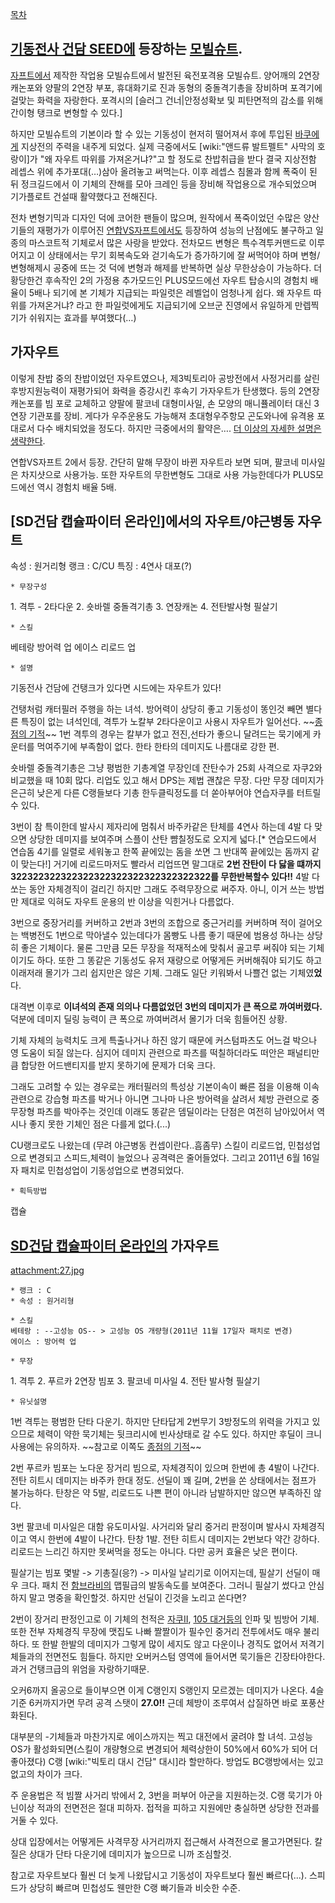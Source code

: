[[목차]]

== [[기동전사 건담 SEED]]에 등장하는 [[모빌슈트]]. ==

[[자프트]]에서 제작한 작업용 모빌슈트에서 발전된 육전포격용 모빌슈트. 양어깨의 2연장 캐논포와 양팔의 2연장 부포, 휴대화기로 진과 동형의 중돌격기총을 장비하며 포격기에 걸맞는 화력을 자랑한다. 포격시의 [슬러그 건너|안정성확보 및 피탄면적의 감소를 위해 간이형 탱크로 변형할 수 있다.]

하지만 모빌슈트의 기본이라 할 수 있는 기동성이 현저히 떨어져서 후에 투입된 [[바쿠]]에게 지상전의 주력을 내주게 되었다. 실제 극중에서도 [wiki:"앤드류 발트펠트" 사막의 호랑이]가 "왜 자우트 따위를 가져온거냐?"고 할 정도로 찬밥취급을 받다 결국 지상전함 레셉스 위에 추가포대(…)삼아 올려놓고 써먹는다. 이후 레셉스 침몰과 함께 폭죽이 된 뒤 정크길드에서 이 기체의 잔해를 모아 크레인 등을 장비해 작업용으로 개수되었으며 기가플로트 건설때 활약했다고 전해진다.

전차 변형기믹과 디자인 덕에 코어한 팬들이 많으며, 원작에서 폭죽이었던 수많은 양산기들의 재평가가 이루어진 [[연합VS자프트]]에서도 등장하여 성능의 난점에도 불구하고 일종의 마스코트적 기체로서 많은 사랑을 받았다. 전차모드 변형은 특수격투커맨드로 이루어지고 이 상태에서는 무기 회복속도와 걷기속도가 증가하기에 잘 써먹어야 하며 변형/변형해제시 공중에 뜨는 것 덕에 변형과 해제를 반복하면 실상 무한상승이 가능하다.
더 황당한건 후속작인 2의 가정용 추가모드인 PLUS모드에선 자우트 탑승시의 경험치 배율이 5배나 되기에 본 기체가 지급되는 파일럿은 레벨업이 엄청나게 쉽다. 왜 자우트 따위를 가져온거냐? 라고 한 파일럿에게도 지급되기에 오브군 진영에서 유일하게 만렙찍기가 쉬워지는 효과를 부여했다(…)

== 가자우트 ==
이렇게 찬밥 중의 찬밥이었던 자우트였으나, 제3빅토리아 공방전에서 사정거리를 살린 후방지원능력이 재평가되어 화력을 증강시킨 후속기 가자우트가 탄생했다. 등의 2연장 캐논포를 빔 포로 교체하고 양팔에 팔코네 대형미사일, 손 모양의 매니퓰레이터 대신 3연장 기관포를 장비. 게다가 우주운용도 가능해져 초대형우주항모 곤도와나에 유격용 포대로서 다수 배치되었을 정도다. 하지만 극중에서의 활약은…. [[더 이상의 자세한 설명은 생략한다]].

연합VS자프트 2에서 등장. 간단히 말해 무장이 바뀐 자우트라 보면 되며, 팔코네 미사일은 차지샷으로 사용가능. 또한 자우트의 무한변형도 그대로 사용 가능한데다가 PLUS모드에선 역시 경험치 배율 5배.

== [SD건담 캡슐파이터 온라인]에서의 자우트/야근병동 자우트 ==
속성 : 원거리형
랭크 : C/CU
특징 : 4연사 대포(?)

 * 무장구성 
1. 격투 - 2타다운
2. 숏바렐 중돌격기총
3. 연장캐논
4. 전탄발사형 필살기

 * 스킬
베테랑 방어력 업
에이스 리로드 업

 * 설명
기동전사 건담에 건탱크가 있다면 시드에는 자우트가 있다! 

건탱처럼 캐터필러 주행을 하는 녀석. 방어력이 상당히 좋고 기동성이 똥인것 빼면 별다른 특징이 없는 녀석인데, 격투가 노칼부 2타다운이고 사용시 자우트가 일어선다. ~~[[종점의 기적]]~~
1번 격투의 경우는 칼부가 없고 전진,선타가 좋으니 달려드는 묵기에게 카운터를 먹여주기에 부족함이 없다. 한타 한타의 데미지도 나름대로 강한 편.

숏바렐 중돌격기총은 그냥 평범한 기총계열 무장인데 잔탄수가 25회 사격으로 자쿠2와 비교했을 때 10회 많다. 리업도 있고 해서 DPS는 제법 괜찮은 무장. 다만 무장 데미지가 은근히 낮은게 다른 C랭들보다 기총 한두클릭정도를 더 쏟아부어야 연습자쿠를 터트릴수 있다.

3번이 참 특이한데 발사시 제자리에 멈춰서 바주카같은 탄체를 4연사 하는데 4발 다 맞으면 상당한 데미지를 보여주며 스플이 산탄 뺨칠정도로 오지게 넓다.[* 연습모드에서 연습돔 4기를 일렬로 세워놓고 한쪽 끝에있는 돔을 쏘면 그 반대쪽 끝에있는 돔까지 같이 맞는다!] 거기에 리로드마저도 빨라서 리업뜨면 말그대로 '''2번 잔탄이 다 닳을 떄까지 322322322322322322322322322322322322를 무한반복할수 있다!!''' 4발 다 쏘는 동안 자체경직이 걸리긴 하지만 그래도 주력무장으로 써주자. 아니, 이거 쓰는 방법만 제대로 익혀도 자우트 운용의 반 이상을 익힌거나 다름없다.

3번으로 중장거리를 커버하고 2번과 3번의 조합으로 중근거리를 커버하며 적이 걸어오는 백병전도 1번으로 막아낼수 있는데다가 몸빵도 나름 좋기 때문에 범용성 하나는 상당히 좋은 기체이다. 물론 그만큼 모든 무장을 적재적소에 맞춰서 골고루 써줘야 되는 기체이기도 하다. 또한 그 똥같은 기동성도 유저 재량으로 어떻게든 커버해줘야 되기도 하고 이래저래 몰기가 그리 쉽지만은 않은 기체. 그래도 일단 키워봐서 나쁠건 없는 기체였'''었'''다.


대격변 이후로 '''이녀석의 존재 의의나 다름없었던 3번의 데미지가 큰 폭으로 까여버렸다.''' 덕분에 데미지 딜링 능력이 큰 폭으로 까여버려서 몰기가 더욱 힘들어진 상황.

기체 자체의 능력치도 크게 특출나거나 하진 않기 때문에 커스텀파츠도 어느걸 박으나 영 도움이 되질 않는다. 심지어 데미지 관련으로 파츠를 떡칠하더라도 떠안은 패널티만큼 합당한 어드밴티지를 받지 못하기에 문제가 더욱 크다.

그래도 고려할 수 있는 경우로는 캐터필러의 특성상 기본이속이 빠른 점을 이용해 이속관련으로 강습형 파츠를 박거나 아니면 그나마 나은 방어력을 살려서 체방 관련으로 중무장형 파츠를 박아주는 것인데 이래도 똥같은 뎀딜이라는 단점은 여전히 남아있어서 역시나 좋지 못한 기체인 점은 다를게 없다.(...)

CU랭크로도 나왔는데 (무려 야근병동 컨셉이란다..흠좀무) 스킬이 리로드업, 민첩성업 으로 변경되고 스피드,체력이 늘었으나 공격력은 줄어들었다. 그리고 2011년 6월 16일자 패치로 민첩성업이 기동성업으로 변경되었다.

 * 획득방법

캡슐

== [[SD건담 캡슐파이터 온라인]]의 가자우트 ==
attachment:27.jpg 

 * 랭크 : C
 * 속성 : 원거리형 

 * 스킬 
 베테랑 : --고성능 OS-- > 고성능 OS 개량형(2011년 11월 17일자 패치로 변경)
 에이스 : 방어력 업 

 * 무장 
1. 격투 
2. 푸르카 2연장 빔포 
3. 팔코네 미사일 
4. 전탄 발사형 필살기 

 * 유닛설명 
1번 격투는 평범한 단타 다운기. 하지만 단타답게 2번무기 3방정도의 위력을 가지고 있으므로 체력이 약한 묵기체는 뒷크리시에 빈사상태로 갈 수도 있다. 하지만 후딜이 크니 사용에는 유의하자. ~~참고로 이쪽도 [[종점의 기적]]~~

2번 푸르카 빔포는 노다운 장거리 빔으로, 자체경직이 있으며 한번에 총 4발이 나간다. 전탄 히트시 데미지는 바주카 한대 정도. 선딜이 꽤 길며, 2번을 쏜 상태에서는 점프가 불가능하다. 탄창은 약 5발, 리로드도 나쁜 편이 아니라 남발하지만 않으면 부족하진 않다.

3번 팔코네 미사일은 대함 유도미사일. 사거리와 달리 중거리 판정이며 발사시 자체경직이고 역시 한번에 4발이 나간다. 탄창 1발. 전탄 히트시 데미지는 2번보다 약간 강하다. 리로드는 느리긴 하지만 못써먹을 정도는 아니다. 다만 공커 효율은 낮은 편이다.

필살기는 빔포 몇발 -> 기총질(응?) -> 미사일 날리기로 이어지는데, 필살기 선딜이 매우 크다. 패치 전 [[함브라비]]의 맵필급의 발동속도를 보여준다. 그러니 필살기 썼다고 안심하지 말고 명중을 확인할것. 하지만 선딜이 긴것을 노리고 쏜다면?

2번이 장거리 판정인고로 이 기체의 천적은 [[자쿠II]], [[105 대거]]등의 인파 및 빔방어 기체. 또한 전부 자체경직 무장에 맷집도 나빠 짤짤이가 필수인 중거리 전투에서도 매우 불리하다. 또 한발 한발의 데미지가 그렇게 많이 세지도 않고 다운이나 경직도 없어서 저격기체들과의 전면전도 힘들다. 
하지만 오버커스텀 영역에 들어서면 묵기들은 긴장타야한다. 과거 건탱크급의 위엄을 자랑하기때문.

오커6까지 올공으로 들이부으면 이게 C랭인지 S랭인지 모르겠는 데미지가 나온다. 4슬기준 6커까지가면 무려 공격 스탯이 '''27.0!!''' 근데 체방이 조루여서 삽질하면 바로 포풍산화된다.

대부분의 -기체들과 마찬가지로 에이스까지는 찍고 대전에서 굴려야 할 녀석. 고성능 OS가 활성화되면(스킬이 개량형으로 변경되어 체력상한이 50%에서 60%가 되어 더 좋아졌다) C랭 [wiki:"빅토리 대시 건담" 대시]라 할만하다. 방업도 BC랭방에서는 있고 없고의 차이가 크다.

주 운용법은 적 빔짤 사거리 밖에서 2, 3번을 퍼부어 아군을 지원하는것. C랭 묵기가 아닌이상 적과의 전면전은 절대 피하자. 접적을 피하고 지원에만 충실하면 상당한 전과를 거둘 수 있다.

상대 입장에서는 어떻게든 사격무장 사거리까지 접근해서 사격전으로 몰고가면된다. 칼질은 상대가 단타 다운기에 데미지가 높으므로 니까 조심할것.

참고로 자우트보다 훨씬 더 늦게 나왔답시고 기동성이 자우트보다 훨씬 빠르다(...).
스피드가 상당히 빠르며 민첩성도 웬만한 C랭 빠기들과 비슷한 수준.
